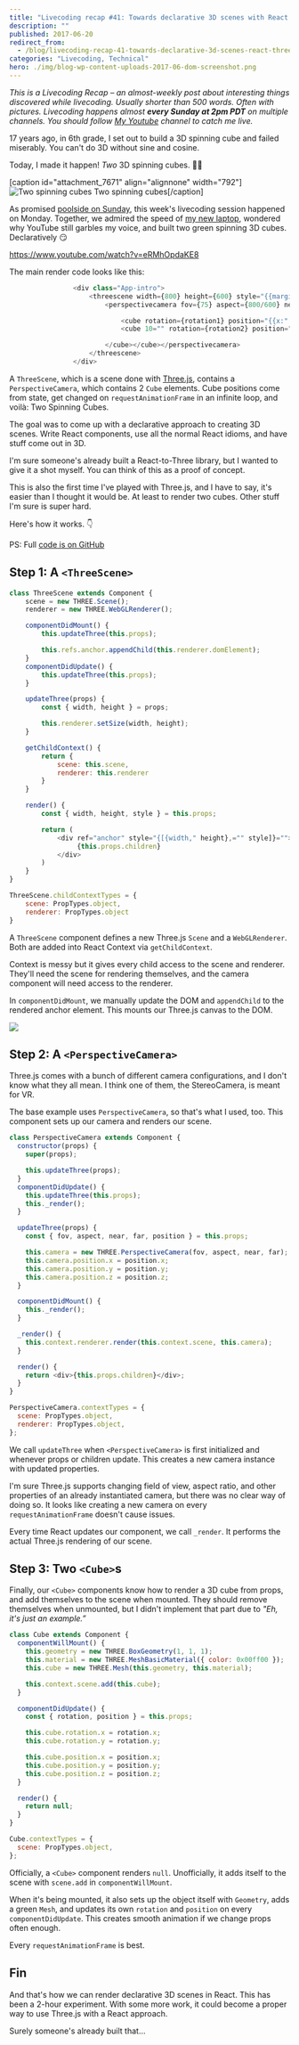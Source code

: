 ```yaml
---
title: "Livecoding recap #41: Towards declarative 3D scenes with React and Three.js"
description: ""
published: 2017-06-20
redirect_from:
  - /blog/livecoding-recap-41-towards-declarative-3d-scenes-react-threejs/swizec/7673
categories: "Livecoding, Technical"
hero: ./img/blog-wp-content-uploads-2017-06-dom-screenshot.png
---
```


_This is a Livecoding Recap – an almost-weekly post about interesting things discovered while livecoding. Usually shorter than 500 words. Often with pictures. Livecoding happens almost **every Sunday at 2pm PDT** on multiple channels. You should follow [My Youtube](https://www.youtube.com/channel/UCoyHgaeLLI7Knp7LDHOwZMw) channel to catch me live._

17 years ago, in 6th grade, I set out to build a 3D spinning cube and failed miserably. You can't do 3D without sine and cosine.

Today, I made it happen! _Two_ 3D spinning cubes. 🤘🏼

\[caption id="attachment_7671" align="alignnone" width="792"]![Two spinning cubes](./img/blog-wp-content-uploads-2017-06-cubes-1.gif) Two spinning cubes\[/caption]

As promised [poolside on Sunday](https://twitter.com/Swizec/status/876537115760222208), this week's livecoding session happened on Monday. Together, we admired the speed of [my new laptop](https://swizec.com/blog/first-day-new-2017-macbook-pro/swizec/7643), wondered why YouTube still garbles my voice, and built two green spinning 3D cubes. Declaratively 😏

https://www.youtube.com/watch?v=eRMhOpdaKE8

The main render code looks like this:

```javascript
                <div class="App-intro">
                    <threescene width={800} height={600} style="{{margin:" '0="" auto'="" }}="">
                        <perspectivecamera fov={75} aspect={800/600} near={0.1} far={1000} position="{{x:" 0,="" y:="" z:="" 30}}="">

                            <cube rotation={rotation1} position="{{x:" 2,="" y:="" 0,="" z:="" 25}}="">
                            <cube 10="" rotation={rotation2} position="{{x:" -10,="" y:="" 5,="" z:="" }}="">

                        </cube></cube></perspectivecamera>
                    </threescene>
                </div>
```

A `ThreeScene`, which is a scene done with [Three.js](https://threejs.org/), contains a `PerspectiveCamera`, which contains 2 `Cube` elements. Cube positions come from state, get changed on `requestAnimationFrame` in an infinite loop, and voilà: Two Spinning Cubes.

The goal was to come up with a declarative approach to creating 3D scenes. Write React components, use all the normal React idioms, and have stuff come out in 3D.

I'm sure someone's already built a React-to-Three library, but I wanted to give it a shot myself. You can think of this as a proof of concept.

This is also the first time I've played with Three.js, and I have to say, it's easier than I thought it would be. At least to render two cubes. Other stuff I'm sure is super hard.

Here's how it works. 👇

PS: Full [code is on GitHub](https://github.com/Swizec/something-3d)

## Step 1: A `<ThreeScene>`

```javascript
class ThreeScene extends Component {
    scene = new THREE.Scene();
    renderer = new THREE.WebGLRenderer();

    componentDidMount() {
        this.updateThree(this.props);

        this.refs.anchor.appendChild(this.renderer.domElement);
    }
    componentDidUpdate() {
        this.updateThree(this.props);
    }

    updateThree(props) {
        const { width, height } = props;

        this.renderer.setSize(width, height);
    }

    getChildContext() {
        return {
            scene: this.scene,
            renderer: this.renderer
        }
    }

    render() {
        const { width, height, style } = this.props;

        return (
            <div ref="anchor" style="{[{width," height},="" style]}="">
                 {this.props.children}
            </div>
        )
    }
}

ThreeScene.childContextTypes = {
    scene: PropTypes.object,
    renderer: PropTypes.object
}
```

A `ThreeScene` component defines a new Three.js `Scene` and a `WebGLRenderer`. Both are added into React Context via `getChildContext`.

Context is messy but it gives every child access to the scene and renderer. They'll need the scene for rendering themselves, and the camera component will need access to the renderer.

In `componentDidMount`, we manually update the DOM and `appendChild` to the rendered anchor element. This mounts our Three.js canvas to the DOM.

![](./img/blog-wp-content-uploads-2017-06-dom-screenshot.png)

## Step 2: A `<PerspectiveCamera>`

Three.js comes with a bunch of different camera configurations, and I don't know what they all mean. I think one of them, the StereoCamera, is meant for VR.

The base example uses `PerspectiveCamera`, so that's what I used, too. This component sets up our camera and renders our scene.

```javascript
class PerspectiveCamera extends Component {
  constructor(props) {
    super(props);

    this.updateThree(props);
  }
  componentDidUpdate() {
    this.updateThree(this.props);
    this._render();
  }

  updateThree(props) {
    const { fov, aspect, near, far, position } = this.props;

    this.camera = new THREE.PerspectiveCamera(fov, aspect, near, far);
    this.camera.position.x = position.x;
    this.camera.position.y = position.y;
    this.camera.position.z = position.z;
  }

  componentDidMount() {
    this._render();
  }

  _render() {
    this.context.renderer.render(this.context.scene, this.camera);
  }

  render() {
    return <div>{this.props.children}</div>;
  }
}

PerspectiveCamera.contextTypes = {
  scene: PropTypes.object,
  renderer: PropTypes.object,
};
```

We call `updateThree` when `<PerspectiveCamera>` is first initialized and whenever props or children update. This creates a new camera instance with updated properties.

I'm sure Three.js supports changing field of view, aspect ratio, and other properties of an already instantiated camera, but there was no clear way of doing so. It looks like creating a new camera on every `requestAnimationFrame` doesn't cause issues.

Every time React updates our component, we call `_render`. It performs the actual Three.js rendering of our scene.

## Step 3: Two `<Cube>`s

Finally, our `<Cube>` components know how to render a 3D cube from props, and add themselves to the scene when mounted. They should remove themselves when unmounted, but I didn't implement that part due to _"Eh, it's just an example.”_

```javascript
class Cube extends Component {
  componentWillMount() {
    this.geometry = new THREE.BoxGeometry(1, 1, 1);
    this.material = new THREE.MeshBasicMaterial({ color: 0x00ff00 });
    this.cube = new THREE.Mesh(this.geometry, this.material);

    this.context.scene.add(this.cube);
  }

  componentDidUpdate() {
    const { rotation, position } = this.props;

    this.cube.rotation.x = rotation.x;
    this.cube.rotation.y = rotation.y;

    this.cube.position.x = position.x;
    this.cube.position.y = position.y;
    this.cube.position.z = position.z;
  }

  render() {
    return null;
  }
}

Cube.contextTypes = {
  scene: PropTypes.object,
};
```

Officially, a `<Cube>` component renders `null`. Unofficially, it adds itself to the scene with `scene.add` in `componentWillMount`.

When it's being mounted, it also sets up the object itself with `Geometry`, adds a green `Mesh`, and updates its own `rotation` and `position` on every `componentDidUpdate`. This creates smooth animation if we change props often enough.

Every `requestAnimationFrame` is best.

## Fin

And that's how we can render declarative 3D scenes in React. This has been a 2-hour experiment. With some more work, it could become a proper way to use Three.js with a React approach.

Surely someone's already built that…

